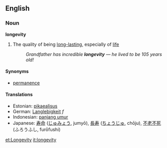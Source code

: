 ==English==
=== Noun ===
'''longevity'''
# The quality of being [[long-lasting]], especially of [[life]]
#: ''Grandfather has incredible '''longevity''' &mdash; he lived to be 105 years old!''

==== Synonyms ====
*[[permanence]]

==== Translations ====
*Estonian: [[pikaealisus]]
*German: [[Langlebigkeit]] ''f''
*Indonesian: [[panjang umur]]
*Japanese: [[寿命]] ([[じゅみょう]], jumyō), [[長寿]] ([[ちょうじゅ]], chōju), [[不老不死]] (ふろうふし, furōfushi)

[[et:Longevity]]
[[it:longevity]]